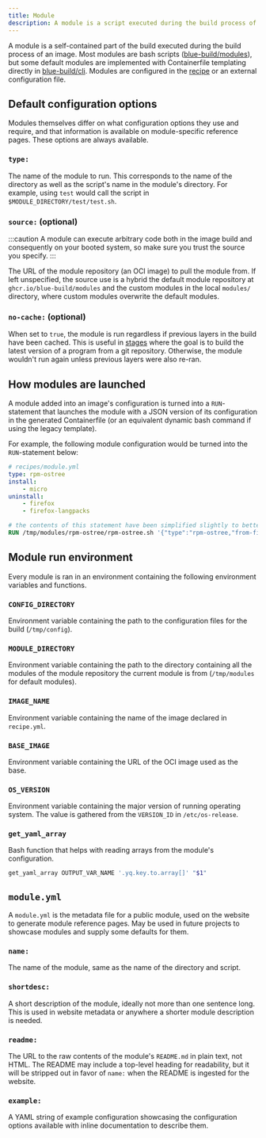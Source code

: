 ```yaml
---
title: Module
description: A module is a script executed during the build process of an image.
---
```


A module is a self-contained part of the build executed during the build process of an image. Most modules are bash scripts ([blue-build/modules](https://github.com/blue-build/modules)), but some default modules are implemented with Containerfile templating directly in [blue-build/cli](https://github.com/blue-build/cli). Modules are configured in the [recipe](/reference/recipe/) or an external configuration file.

## Default configuration options

Modules themselves differ on what configuration options they use and require, and that information is available on module-specific reference pages. These options are always available.

### `type:`

The name of the module to run. This corresponds to the name of the directory as well as the script's name in the module's directory. For example, using `test` would call the script in `$MODULE_DIRECTORY/test/test.sh`.

### `source:` (optional)

:::caution
A module can execute arbitrary code both in the image build and consequently on your booted system, so make sure you trust the source you specify.
:::

The URL of the module repository (an OCI image) to pull the module from. If left unspecified, the source use is a hybrid the default module repository at `ghcr.io/blue-build/modules` and the custom modules in the local `modules/` directory, where custom modules overwrite the default modules.

### `no-cache:` (optional)

When set to `true`, the module is run regardless if previous layers in the build have been cached. This is useful in [stages](/reference/stages) where the goal is to build the latest version of a program from a git repository. Otherwise, the module wouldn't run again unless previous layers were also re-ran.

## How modules are launched

A module added into an image's configuration is turned into a `RUN`-statement that launches the module with a JSON version of its configuration in the generated Containerfile (or an equivalent dynamic bash command if using the legacy template).

For example, the following module configuration would be turned into the `RUN`-statement below:

```yaml
# recipes/module.yml
type: rpm-ostree
install:
    - micro
uninstall:
    - firefox
    - firefox-langpacks
```

```dockerfile title="Containerfile"
# the contents of this statement have been simplified slightly to better illustrate the topic on hand
RUN /tmp/modules/rpm-ostree/rpm-ostree.sh '{"type":"rpm-ostree,"from-file":"module.yml","repos":null,"install":["micro"],"remove":["firefox","firefox-langpacks"]}'
```

## Module run environment

Every module is ran in an environment containing the following environment variables and functions.

### `CONFIG_DIRECTORY`

Environment variable containing the path to the configuration files for the build (`/tmp/config`).

### `MODULE_DIRECTORY`

Environment variable containing the path to the directory containing all the modules of the module repository the current module is from (`/tmp/modules` for default modules).

### `IMAGE_NAME`

Environment variable containing the name of the image declared in `recipe.yml`.

### `BASE_IMAGE`

Environment variable containing the URL of the OCI image used as the base.

### `OS_VERSION`

Environment variable containing the major version of running operating system. The value is gathered from the `VERSION_ID` in `/etc/os-release`.

### `get_yaml_array`

Bash function that helps with reading arrays from the module's configuration.

```bash frame="none"
get_yaml_array OUTPUT_VAR_NAME '.yq.key.to.array[]' "$1"
```

## `module.yml`

A `module.yml` is the metadata file for a public module, used on the website to generate module reference pages. May be used in future projects to showcase modules and supply some defaults for them.

### `name:`

The name of the module, same as the name of the directory and script.

### `shortdesc:`

A short description of the module, ideally not more than one sentence long. This is used in website metadata or anywhere a shorter module description is needed.

### `readme:`

The URL to the raw contents of the module's `README.md` in plain text, not HTML. The README may include a top-level heading for readability, but it will be stripped out in favor of `name:` when the README is ingested for the website.

### `example:`

A YAML string of example configuration showcasing the configuration options available with inline documentation to describe them.
